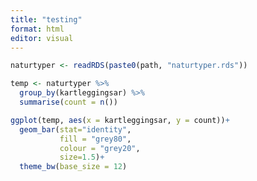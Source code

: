 ```yaml
---
title: "testing"
format: html
editor: visual
---
```



```r
naturtyper <- readRDS(paste0(path, "naturtyper.rds"))
```

```r
temp <- naturtyper %>%
  group_by(kartleggingsar) %>%
  summarise(count = n())
```

```r
ggplot(temp, aes(x = kartleggingsar, y = count))+
  geom_bar(stat="identity",
           fill = "grey80",
           colour = "grey20",
           size=1.5)+
  theme_bw(base_size = 12)
```
